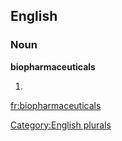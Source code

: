 
==English==

===Noun===
'''biopharmaceuticals'''

# {{plural of|[[biopharmaceutical]]}}

[[Category:English plurals]]

[[fr:biopharmaceuticals]]